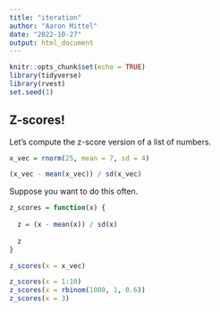 ```yaml
---
title: "iteration"
author: "Aaron Mittel"
date: "2022-10-27"
output: html_document
---
```


```r
knitr::opts_chunk$set(echo = TRUE)
library(tidyverse)
library(rvest)
set.seed(1)
```

## Z-scores!

Let's compute the z-score version of a list of numbers.

```r
x_vec = rnorm(25, mean = 7, sd = 4)

(x_vec - mean(x_vec)) / sd(x_vec)
```

Suppose you want to do this often.

```r
z_scores = function(x) {
  
  z = (x - mean(x)) / sd(x)
  
  z
}
```

```r
z_scores(x = x_vec)

z_scores(x = 1:10)
z_scores(x = rbinom(1000, 1, 0.6))
z_scores(x = 3)
```

